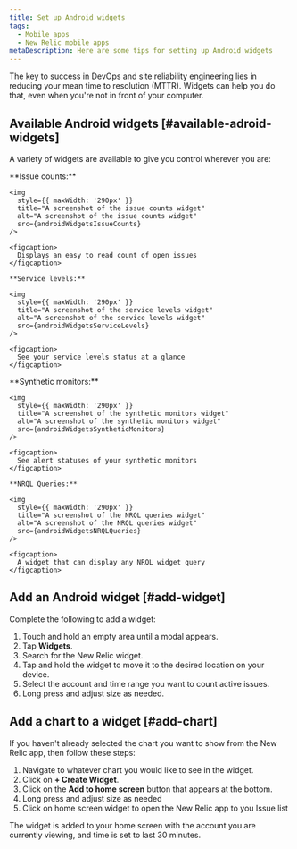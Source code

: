 ```yaml
---
title: Set up Android widgets
tags:
  - Mobile apps
  - New Relic mobile apps
metaDescription: Here are some tips for setting up Android widgets
---
```










The key to success in DevOps and site reliability engineering lies in reducing your mean time to resolution (MTTR). Widgets can help you do that, even when you're not in front of your computer.  

## Available Android widgets [#available-adroid-widgets]

A variety of widgets are available to give you control wherever you are:

<SideBySide>
  <Side>
    **Issue counts:** 

    <img
      style={{ maxWidth: '290px' }}
      title="A screenshot of the issue counts widget"
      alt="A screenshot of the issue counts widget"
      src={androidWidgetsIssueCounts}
    />

    <figcaption>
      Displays an easy to read count of open issues
    </figcaption>
  </Side>

  <Side>

    **Service levels:** 
 
    <img
      style={{ maxWidth: '290px' }}
      title="A screenshot of the service levels widget"
      alt="A screenshot of the service levels widget"
      src={androidWidgetsServiceLevels}
    />  

    <figcaption>
      See your service levels status at a glance
    </figcaption>
  </Side>
  
  <Side>
    **Synthetic monitors:** 

    <img
      style={{ maxWidth: '290px' }}
      title="A screenshot of the synthetic monitors widget"
      alt="A screenshot of the synthetic monitors widget"
      src={androidWidgetsSyntheticMonitors}
    />

    <figcaption>
      See alert statuses of your synthetic monitors
    </figcaption>
  </Side>

  <Side>

    **NRQL Queries:** 
 
    <img
      style={{ maxWidth: '290px' }}
      title="A screenshot of the NRQL queries widget"
      alt="A screenshot of the NRQL queries widget"
      src={androidWidgetsNRQLQueries}
    />  

    <figcaption>
      A widget that can display any NRQL widget query
    </figcaption>
  </Side>
</SideBySide>


## Add an Android widget [#add-widget]

Complete the following to add a widget:

1. Touch and hold an empty area until a modal appears.
1. Tap **Widgets**.
1. Search for the New Relic widget.
1. Tap and hold the widget to move it to the desired location on your device.
1. Select the account and time range you want to count active issues.
1. Long press and adjust size as needed.

## Add a chart to a widget [#add-chart]

If you haven't already selected the chart you want to show from the New Relic app, then follow these steps:

1. Navigate to whatever chart you would like to see in the widget.
1. Click on **+ Create Widget**.
1. Click on the **Add to home screen** button that appears at the bottom.
1. Long press and adjust size as needed
1. Click on home screen widget to open the New Relic app to you Issue list

The widget is added to your home screen with the account you are currently viewing, and time is set to last 30 minutes.